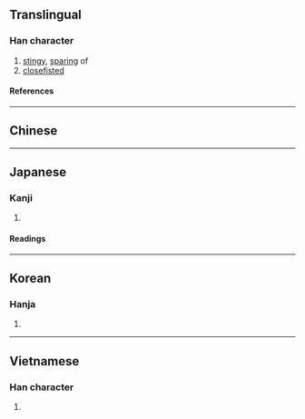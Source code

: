 {{also|吝}}
{{character info/new}}
==Translingual==

===Han character===
{{Han char|rn=61|rad=心|as=07|sn=10|four=|canj=PYKR|ids=⿰忄吝}}

# [[stingy]], [[sparing]] of
# [[closefisted]]

====References====
{{Han ref|kx=0386.410|dkj=10640|hdz=42306.120|uh=608B}}

----

==Chinese==
{{zh-see|吝}}

----

==Japanese==

===Kanji===
{{ja-kanji|grade=|rs=心07}}

# {{defn|lang=ja|sort=心07}}

====Readings====
{{ja-readings
|goon=りん
|kanon=りん
|kun=お-しむ, ねた-む, やぶさか
}}

----

==Korean==

===Hanja===
{{ko-hanja|hangeul=[[린]]>[[인]]|eumhun=|rv=rin>in|mr=rin>in|y=lin>in}}

# {{defn|lang=ko|sort=心07}}

----

==Vietnamese==

===Han character===
{{vi-readings|rs=心07|reading=lẫn}}

# {{defn|lang=vi|sort=心07}}